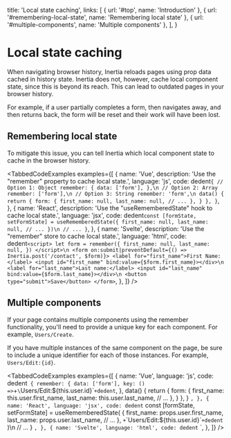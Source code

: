 
  title: 'Local state caching',
  links: [
    { url: '#top', name: 'Introduction' },
    { url: '#remembering-local-state', name: 'Remembering local state' },
    { url: '#multiple-components', name: 'Multiple components' },
  ],
}

# Local state caching

When navigating browser history, Inertia reloads pages using prop data cached in history state. Inertia does not, however, cache local component state, since this is beyond its reach. This can lead to outdated pages in your browser history.

For example, if a user partially completes a form, then navigates away, and then returns back, the form will be reset and their work will have been lost.

## Remembering local state

To mitigate this issue, you can tell Inertia which local component state to cache in the browser history.

<TabbedCodeExamples
  examples={[
    {
      name: 'Vue',
      description: 'Use the "remember" property to cache local state.',
      language: 'js',
      code: dedent`
        {
          // Option 1: Object
          remember: {
            data: ['form'],
          },\n
          // Option 2: Array
          remember: ['form'],\n
          // Option 3: String
          remember: 'form',\n
          data() {
            return {
              form: {
                first_name: null,
                last_name: null,
                // ...
              },
            }
          },
        }
      `,
    },
    {
      name: 'React',
      description: 'Use the "useRememberedState" hook to cache local state.',
      language: 'jsx',
      code: dedent`
          const [formState, setFormState] = useRememberedState({
            first_name: null,
            last_name: null,
            // ...
          })\n
          // ...
        }
      `,
    },
    {
      name: 'Svelte',
      description: 'Use the "remember" store to cache local state.',
      language: 'html',
      code: dedent`
        <script>
          let form = remember({
            first_name: null,
            last_name: null,
          })
        </script>\n
        <form on:submit|preventDefault={() => Inertia.post('/contact', $form)}>
          <label for="first_name">First Name:</label>
          <input id="first_name" bind:value={$form.first_name}></div>\n
          <label for="last_name">Last name:</label>
          <input id="last_name" bind:value={$form.last_name}></div>\n
          <button type="submit">Save</button>
        </form>
      `,
    },
  ]}
/>

## Multiple components

If your page contains multiple components using the remember functionality, you'll need to provide a unique key for each component. For example, `Users/Create`.

If you have multiple instances of the same component on the page, be sure to include a unique identifier for each of those instances. For example, `Users/Edit:{id}`.

<TabbedCodeExamples
  examples={[
    {
      name: 'Vue',
      language: 'js',
      code: dedent`
        {
          remember: {
            data: ['form'],
            key: () =>`+`\`Users/Edit:\${this.user.id}\``+dedent`,
          },
          data() {
            return {
              form: {
                first_name: this.user.first_name,
                last_name: this.user.last_name,
                // ...
              },
            }
          },
        }
      `,
    },
    {
      name: 'React',
      language: 'jsx',
      code: dedent`
          const [formState, setFormState] = useRememberedState(
            {
              first_name: props.user.first_name,
              last_name: props.user.last_name,
              // ...
            },
            `+`\`Users/Edit:\${this.user.id}\``+dedent`
          )\n
          // ...
        }
      `,
    },
    {
      name: 'Svelte',
      language: 'html',
      code: dedent`
        <script>
          $: ({ user } = $page)\n
          let form = remember({
            first_name: null,
            last_name: null,
          }, `+`\`Users/Edit:\${this.user.id}\``+dedent`)\n
          // ...
        </script>
      `,
    },
  ]}
/>